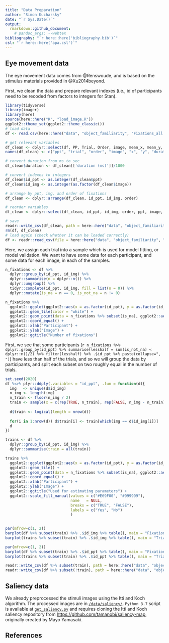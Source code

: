 ```yaml
---
title: "Data Preparation"
author: "Simon Kucharsky"
date: "`r Sys.Date()`"
output: 
  rmarkdown::github_document:
    # pandoc_args: --webtex
bibliography: "`r here::here('bibliography.bib')`"
csl: "`r here::here('apa.csl')`"
---
```


## Eye movement data
The eye movement data comes from @Renswoude, and is based on the stimulus materials provided in @Xu2014beyond.

First, we clean the data and prepare relevant indexes (i.e., id of participants need to be recoded from factors to integers for Stan).

```r
library(tidyverse)
library(imager)
library(here)
source(here::here("R", "load_image.R"))
ggplot2::theme_set(ggplot2::theme_classic())
# load data
df <- read.csv(here::here("data", "object_familiarity", "Fixations_all.csv"), sep = ";", dec = ",")

# get relevant variables
df_clean <- dplyr::select(df, PP, Trial, Order, image, mean_x, mean_y, Duration)
names(df_clean) <- c("ppt", "trial", "order", "image", "x", "y", "duration (ms)")

# convert duration from ms to sec
df_clean$duration <- df_clean[['duration (ms)']]/1000

# convert indexes to integers
df_clean$id_ppt <- as.integer(df_clean$ppt)
df_clean$id_img <- as.integer(as.factor(df_clean$image))

# arrange by ppt, img, and order of fixations
df_clean <- dplyr::arrange(df_clean, id_ppt, id_img, order)

# reorder variables
df_clean <- dplyr::select(df_clean, id_ppt, id_img, order, ppt, image, trial, x, y, duration)

# save
readr::write_csv(df_clean, path = here::here("data", "object_familiarity", "fixations.csv"))
rm(df, df_clean)
# load again (check whether it can be loaded correctly)
df <- readr::read_csv(file = here::here("data", "object_familiarity", "fixations.csv"))
```

Here, we assign each trial into a sample which is used for model fitting, or model validation. We want to have some data for each participant, and some data for each image, in each of the samples.

```r
n_fixations <- df %>% 
  dplyr::group_by(id_ppt, id_img) %>%
  dplyr::summarise(n = dplyr::n()) %>%
  dplyr::ungroup() %>%
  tidyr::complete(id_ppt, id_img, fill = list(n = 0)) %>%
  dplyr::mutate(is_na = n == 0, is_not_na = n != 0)

n_fixations %>%
  ggplot2::ggplot(ggplot2::aes(x = as.factor(id_ppt), y = as.factor(id_img), alpha = n)) + 
  ggplot2::geom_tile(color = "white") +
  ggplot2::geom_point(data = n_fixations %>% subset(is_na), ggplot2::aes(x = id_ppt, y = id_img), shape = 4, size = 2, alpha = 1) + 
  ggplot2::coord_equal() + 
  ggplot2::xlab("Participant") + 
  ggplot2::ylab("Image") + 
  ggplot2::ggtitle("Number of fixations") 
```

First, we see that some participants (`r n_fixations %>% dplyr::group_by(id_ppt) %>% summarise(lesshalf = sum(is_not_na) < dplyr::n()/2) %>% filter(lesshalf) %>% .$id_ppt %>% paste(collapse=", ")`) have less than half of the trials, and so we will group the data by participants, and split each subset on two roughly equal in the number of trials.

```r
set.seed(2020)
df %<>% plyr::ddply(.variables = "id_ppt", .fun = function(d){
  img   <- unique(d$id_img)
  n_img <- length(img)
  n_train <- floor(n_img / 2)
  train <- sample(x = c(rep(TRUE, n_train), rep(FALSE, n_img - n_train)), size = n_img, replace = FALSE)
  
  d$train <- logical(length = nrow(d))
  
  for(i in 1:nrow(d)) d$train[i] <- train[which(img == d$id_img[i])]
  d
})
```

```r
trains <- df %>%
  dplyr::group_by(id_ppt, id_img) %>%
  dplyr::summarise(train = all(train))

trains %>%
  ggplot2::ggplot(ggplot2::aes(x = as.factor(id_ppt), y = as.factor(id_img), fill = as.factor(train))) + 
  ggplot2::geom_tile() +
  ggplot2::geom_point(data = n_fixations %>% subset(is_na), ggplot2::aes(x = id_ppt, y = id_img), shape = 4, size = 2, alpha = 1, inherit.aes = FALSE) + 
  ggplot2::coord_equal() + 
  ggplot2::xlab("Participant") + 
  ggplot2::ylab("Image") + 
  ggplot2::ggtitle("Used for estimating parameters") +
  ggplot2::scale_fill_manual(values = c("#E69F00", "#999999"),
                             name   = NULL,
                             breaks = c("TRUE", "FALSE"),
                             labels = c("Yes", "No")
                             )
 
```

```r
par(mfrow=c(1, 2))
barplot(df %>% subset(train) %>% .$id_img %>% table(), main = "Fixations in training set", xlab = "Image", ylab = "Count")
barplot(trains %>% subset(train) %>% .$id_img %>% table(), main = "Trials in training set", xlab = "Image", ylab = "Count")
```


```r
par(mfrow=c(1, 2))
barplot(df %>% subset(train) %>% .$id_ppt %>% table(), main = "Fixations in training set", xlab = "Participant", ylab = "Count")
barplot(trains %>% subset(train) %>% .$id_ppt %>% table(), main = "Trials in training set", xlab = "Participant", ylab = "Count")
```

```r
readr::write_csv(df %>% subset(train), path = here::here("data", "object_familiarity", "fixations_train.csv"))
readr::write_csv(df %>% subset(!train), path = here::here("data", "object_familiarity", "fixations_validate.csv"))
```


## Saliency data

We already preprocessed the stimuli images using the Itti and Koch algorithm. The processed images are in [`/data/saliency/`](/data/saliency/). `Python 3.7` script is available at [`get_saliency.py`](/data/saliency/get_saliency.py) and requires cloning the Itti and Koch saliency repository from [https://github.com/tamanobi/saliency-map](https://github.com/tamanobi/saliency-map), originally created by Mayo Yamasaki.


## References